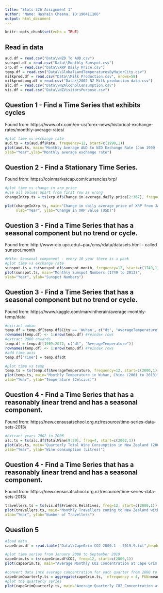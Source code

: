 ```yaml
---
title: "Stats 326 Assignment 1"
author: "Name: Hasnain Cheena, ID:190411106"
output: html_document
---
```


```r
knitr::opts_chunk$set(echo = TRUE)
```
## Read in data
```r
aud.df = read.csv("Data\\NZD To AUD.csv")
sunspot.df = read.csv("Data\\Monthly Sunspot.csv")
xrp.df = read.csv("Data\\XRP Daily Price.csv")
temp.df = read.csv("Data\\GlobalLandTemperaturesByMajorCity.csv")
milkprod.df = read.csv("Data\\Milk Production.csv", nrows=58)
milkprodLong.df = read.csv("Data\\2002 NZ Milk production data.csv")
alc.df = read.csv("Data\\NZAlcoholConsumption.csv")
vis.df = read.csv("Data\\NZVisitorsPurpose.csv")
```

## Question 1 - Find a Time Series that exhibits cycles
Found from: https://www.ofx.com/en-us/forex-news/historical-exchange-rates/monthly-average-rates/
```r
#plot time vs exchange rate
aud.ts = ts(aud.df$Rate, frequency=12, start=c(1990,1))
plot(aud.ts, main="Monthly Average AUD to NZD Exchange Rate (Jan 1990 - March 2020)", 
xlab="Year",ylab="Monthly average exchange rate")
```

## Question 2 - Find a Stationary Time Series.
Found from: https://coinmarketcap.com/currencies/xrp/
```r
#plot time vs change in xrp price 
#use all values apart from first row as wrong 
changeInXrp.ts = ts(xrp.df$Change.in.average.daily.price[2:367], frequency=365, start=c(2019,2))

plot(changeInXrp.ts, main="Change in daily average price of XRP from Jan 2019 to Jan 2020",
     xlab="Year", ylab="Change in XRP value (USD)")


```


## Question 3 - Find a Time Series that has a seasonal component but no trend or cycle.
Found from: http://www-eio.upc.edu/~pau/cms/rdata/datasets.html - called sunspot.month
```r
#Mike: Seasonal component - every 10 year there is a peak
#plot time vs exchange rate
sunspot.ts = ts(sunspot.df$sunspot.month, frequency=12, start=c(1749,1))
plot(sunspot.ts, main="Monthly Sunspot Numbers (1749 to 2013)", 
xlab="Year", ylab="Sunspot Numbers")
```

## Question 3 - Find a Time Series that has a seasonal component but no trend or cycle.
Found from: https://www.kaggle.com/marvintherain/average-monthly-temp/data
```r
#extract wuhan 
temp.df = temp.df[temp.df$City == 'Wuhan', c("dt", "AverageTemperature")]
rownames(temp.df) <- 1:nrow(temp.df) #reindex rows 
#extract 2000 onwards
temp.df = temp.df[1909:2072, c("dt", "AverageTemperature")]
rownames(temp.df) <- 1:nrow(temp.df) #reindex rows 
#add time axis
temp.df["Time"] = temp.df$dt

#plot time vs temp
temp.ts = ts(temp.df$AverageTemperature, frequency=12, start=c(2000,1))
plot(temp.ts, main="Monthly Temperature in Wuhan, China (2001 to 2013)", 
xlab="Year", ylab="Temperature (Celcius)")
```


## Question 4 - Find a Time Series that has a reasonably linear trend and has a seasonal component. 
Found from: https://new.censusatschool.org.nz/resource/time-series-data-sets-2013/
```r
#extract years 2002 to 2006
alc.ts = ts(alc.df$TotalWine[9:29], freq=4, start=c(2002,1))
plot(alc.ts, main="Quarterly Total Wine Consumption in New Zealand (2002 to 2007)", 
xlab="Year", ylab="Wine consumption (Litres)")
```
## Question 4 - Find a Time Series that has a reasonably linear trend and has a seasonal component. 
Found from: https://new.censusatschool.org.nz/resource/time-series-data-sets-2013/
```r
travellers.ts = ts(vis.df$Friends.Relatives, freq=12, start=c(2000,1))
plot(travellers.ts, main="Monthly Travellers coming to New Zealand with the purpose of seeing friends/family (2000 to 2013)", 
xlab="Year", ylab="Number of Travellers")
```

## Question 5  
```r

#load data
capeGrim.df = read.table("Data\\CapeGrim CO2 2000.1 - 2019.9.txt",header = TRUE, sep = "\t")

#plot time series from January 2000 to September 2019
capeGrim.ts = ts(capeGrim.df$CO2, freq=12, start=c(2000,1))
plot(capeGrim.ts, main="Average Monthly CO2 Concentration at Cape Grim (Jan 2000 to Sept 2019)", xlab="Year", ylab="CO2 Concentration")

#convert data into average concentration for each quarter from 2000 to 2019.3
capeGrimQuarterly.ts = aggregate(capeGrim.ts,  nfrequency = 4, FUN=mean)
#plot the quarterly series
plot(capeGrimQuarterly.ts, main="Average Quarterly CO2 Concentration at Cape Grim (Jan 2000 to Sept 2019)", xlab="Year", ylab="CO2 Concentration")

```